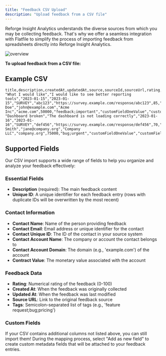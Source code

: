 ```yaml
---
title: "Feedback CSV Upload"
description: "Upload feedback from a CSV file"
---
```


Reforge Insight Analytics understands the diverse sources from which you may be collecting feedback. That's why we offer a seamless integration with Flatfile to simplify the process of importing feedback from spreadsheets directly into Reforge Insight Analytics.

![overview](/images/aggregation02.png)

**To upload feedback from a CSV file:**

## Example CSV

```csv
title,description,createdAt,updatedAt,source,sourceId,sourceUrl,rating,customerName,customerEmail,customerCompanyName,customerCompanyDomain,contractValue,tags,customFieldOne,customFieldTwo,customFieldThree
"What I would like","I would like to see better reporting tools","2023-01-15","2023-01-15","SURVEY","abc123","https://survey.example.com/response/abc123",85,"John Doe","john@example.com","Acme Inc","acme.com",50000,"feedback;important","customFieldOneValue","customFieldTwoValue","customFieldThreeValue"
"Dashboard broken","The dashboard is not loading correctly","2023-01-16","2023-01-16","SURVEY","def456","https://survey.example.com/response/def456",70,"Jane Smith","jane@company.org","Company LLC","company.org",75000,"bug;urgent","customFieldOneValue","customFieldTwoValue","customFieldThreeValue"
```

## Supported Fields

Our CSV import supports a wide range of fields to help you organize and analyze your feedback effectively:

### Essential Fields

- **Description** (required): The main feedback content
- **Unique ID**: A unique identifier for each feedback entry (rows with duplicate IDs will be overwritten by the most recent)

### Contact Information

- **Contact Name**: Name of the person providing feedback
- **Contact Email**: Email address or unique identifier for the contact
- **Contact Unique ID**: The ID of the contact in your source system
- **Contact Account Name**: The company or account the contact belongs to
- **Contact Account Domain**: The domain (e.g., 'example.com') of the account
- **Contract Value**: The monetary value associated with the account

### Feedback Data

- **Rating**: Numerical rating of the feedback (0-100)
- **Created At**: When the feedback was originally collected
- **Updated At**: When the feedback was last modified
- **Source URL**: Link to the original feedback source
- **Tags**: Semicolon-separated list of tags (e.g., 'feature request;bug;pricing')

### Custom Fields

If your CSV contains additional columns not listed above, you can still import them! During the mapping process, select "Add as new field" to create custom metadata fields that will be attached to your feedback entries.
